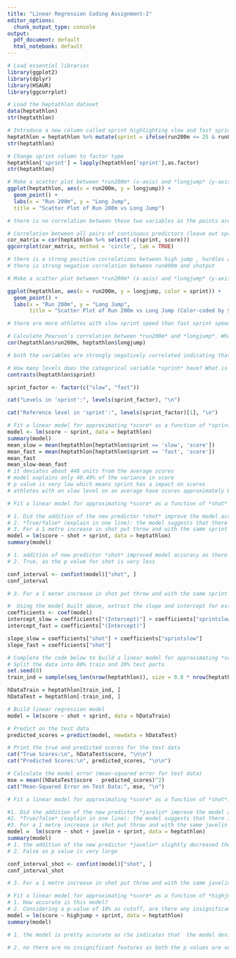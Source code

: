 ```yaml
---
title: "Linear Regression Coding Assignment-2"
editor_options:
  chunk_output_type: console
output:
  pdf_document: default
  html_notebook: default
---
```


```r
# Load essential libraries
library(ggplot2)
library(dplyr)
library(HSAUR)
library(ggcorrplot)
```

```r
# Load the heptathlon dataset
data(heptathlon)
str(heptathlon)
```

```r
# Introduce a new column called sprint highlighting slow and fast sprinters
heptathlon = heptathlon %>% mutate(sprint = ifelse(run200m <= 25 & run800m <= 129, 'fast', 'slow'))
str(heptathlon)
```

```r
# Change sprint column to factor type
heptathlon['sprint'] = lapply(heptathlon['sprint'],as.factor)
str(heptathlon)
```

```r
# Make a scatter plot between *run200m* (x-axis) and *longjump* (y-axis). What do you observe from this plot?
ggplot(heptathlon, aes(x = run200m, y = longjump)) +
  geom_point() +
  labs(x = "Run 200m", y = "Long Jump",
  title = "Scatter Plot of Run 200m vs Long Jump")

# there is no correlation between these two variables as the points are scattered without any distinct pattern
```

```r
# Correlation between all pairs of continuous predictors (leave out sprint and the response variable score). What do you observe?
cor_matrix = cor(heptathlon %>% select(-c(sprint, score)))
ggcorrplot(cor_matrix, method = 'circle', lab = TRUE)

# there is a strong positive correlations between high jump , hurdles and long jump, run200m.
# there is strong negative correlation between run800m and shotput
```


```r
# Make a scatter plot between *run200m* (x-axis) and *longjump* (y-axis) now with the data points color-coded using *sprint*. What do you observe from this plot?

ggplot(heptathlon, aes(x = run200m, y = longjump, color = sprint)) +
  geom_point() +
  labs(x = "Run 200m", y = "Long Jump",
       title = "Scatter Plot of Run 200m vs Long Jump (Color-coded by Sprint)")

# there are more athletes with slow sprint speed than fast sprint speed indicating that most of them have slow sprint speeds also there is no clear correlation between both the variables as the data points are scattered without forming a distinct pattern

```

```r
# Calculate Pearson's correlation between *run200m* and *longjump*. What do you observe?
cor(heptathlon$run200m, heptathlon$longjump)

# both the variables are strongly negatively correlated indicating that if one increases the other value decreases and vice versa
```

```r
# How many levels does the categorical variable *sprint* have? What is the reference level? 
contrasts(heptathlon$sprint)

sprint_factor <- factor(c("slow", "fast"))

cat("Levels in 'sprint':", levels(sprint_factor), "\n")

cat("Reference level in 'sprint':", levels(sprint_factor)[1], "\n")

```

```r
# Fit a linear model for approximating *score* as a function of *sprint*. Print the model's summary. How accurate is the model? How do the slow athletes' scores compare to the fast ones?
model <- lm(score ~ sprint, data = heptathlon)
summary(model)
mean_slow = mean(heptathlon[heptathlon$sprint == 'slow', 'score'])
mean_fast = mean(heptathlon[heptathlon$sprint == 'fast', 'score'])
mean_fast
mean_slow-mean_fast
# it deviates about 448 units from the average scores
# model explains only 40.49% of the variance in score
# p value is very low which means sprint has a impact on scores
# athletes with on slow level on an average have scores approximately 886 units less than those on fast sprint level 
```

```r
# Fit a linear model for approximating *score* as a function of *shot* and *sprint*. Print the model's summary and answer the following questions:

# 1. Did the addition of the new predictor *shot* improve the model accuracy? 
# 2. *True/false* (explain in one line): the model suggests that there is a possible linear relationship between an athlete's score and shotput performance.
# 3. For a 1 metre increase in shot put throw and with the same sprint performance, we can say with 95% confidence that the athlete's score will increase/decrease by an amount in the interval [?, ?].
model = lm(score ~ shot + sprint, data = heptathlon)
summary(model)

# 1. addition of new predictor *shot* improved model accuracy as there is a increase in Multiple R squared value compared to previous model and decrease in residual standard error compared to previous model
# 2. True, as the p value for shot is very less 

conf_interval <- confint(model)["shot", ]
conf_interval

# 3. For a 1 meter increase in shot put throw and with the same sprint performance, we can say with 95% confidence that the athlete's score will increase by an amount in the interval [128.56, 370.77].
```

```r
#  Using the model built above, extract the slope and intercept for estimating the *score* of *slow* and *fast* athletes. 
coefficients <- coef(model)
intercept_slow = coefficients["(Intercept)"] + coefficients["sprintslow"]
intercept_fast = coefficients["(Intercept)"]

slope_slow = coefficients["shot"] + coefficients["sprintslow"]
slope_fast = coefficients["shot"]
```

```r
# Complete the code below to build a linear model for approximating *score* as a function of *shot* and *sprint* using the training data. Predict the model performance by applying it to the test data.
# Split the data into 80% train and 20% test parts
set.seed(0)
train_ind = sample(seq_len(nrow(heptathlon)), size = 0.8 * nrow(heptathlon))

hDataTrain = heptathlon[train_ind, ]
hDataTest = heptathlon[-train_ind, ]

# Build linear regression model
model = lm(score ~ shot + sprint, data = hDataTrain)

# Predict on the test data
predicted_scores = predict(model, newdata = hDataTest)

# Print the true and predicted scores for the test data
cat("True Scores:\n", hDataTest$score, "\n\n")
cat("Predicted Scores:\n", predicted_scores, "\n\n")

# Calculate the model error (mean-squared error for test data)
mse = mean((hDataTest$score - predicted_scores)^2)
cat("Mean-Squared Error on Test Data:", mse, "\n")

```

```r
# Fit a linear model for approximating *score* as a function of *shot*, *javelin*, and *sprint*. Print the model's summary and answer the following questions:

#1. Did the addition of the new predictor *javelin* improve the model accuracy? 
#2. *True/false* (explain in one line): the model suggests that there is a possible linear relationship between an athlete's score and javelin performance.
#3. For a 1 metre increase in shot put throw and with the same javelin and sprint performance, we can say with 95% confidence that the athlete's score will increase/decrease by an amount in the interval [?, ?].
model =  lm(score ~ shot + javelin + sprint, data = heptathlon)
summary(model)
# 1. the addition of the new predictor *javelin* slightly decreased the adjusted r squared value which decreases the explanatory power of the model but still F statistic increased indicating still that the model is still statstically significant 
# 2. False as p value is very large 

conf_interval_shot <- confint(model)["shot", ]
conf_interval_shot

# 3. For a 1 metre increase in shot put throw and with the same javelin and sprint performance, we can say with 95% confidence that the athlete's score will increase by an amount in the interval [125.4599,373.6352].

```

```r
# Fit a linear model for approximating *score* as a function of *highjump*, and *sprint*. Print the model's summary and answer the following questions:
# 1. How accurate is this model?
# 2. Considering a p-value of 10% as cutoff, are there any insignificant features?
model = lm(score ~ highjump + sprint, data = heptathlon)
summary(model)

# 1. the model is pretty accurate as rSe indicates that  the model deviates approximately 241.9 units on average from the actual scores. Also the high values for R squared both adjusted and multiple indicates that the model explains about 80% of the variability in the scores and the low p- value indicates that the model is statistically significant

# 2. no there are no insignificant features as both the p values are very much less than 10% or 0.1

```

